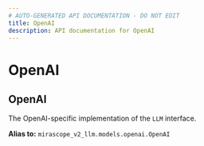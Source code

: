 ```yaml
---
# AUTO-GENERATED API DOCUMENTATION - DO NOT EDIT
title: OpenAI
description: API documentation for OpenAI
---
```


# OpenAI

## <ApiType type="Alias" path="models/context/OpenAI" symbolName="OpenAI" /> OpenAI

The OpenAI-specific implementation of the `LLM` interface.


**Alias to:** `mirascope_v2_llm.models.openai.OpenAI`
